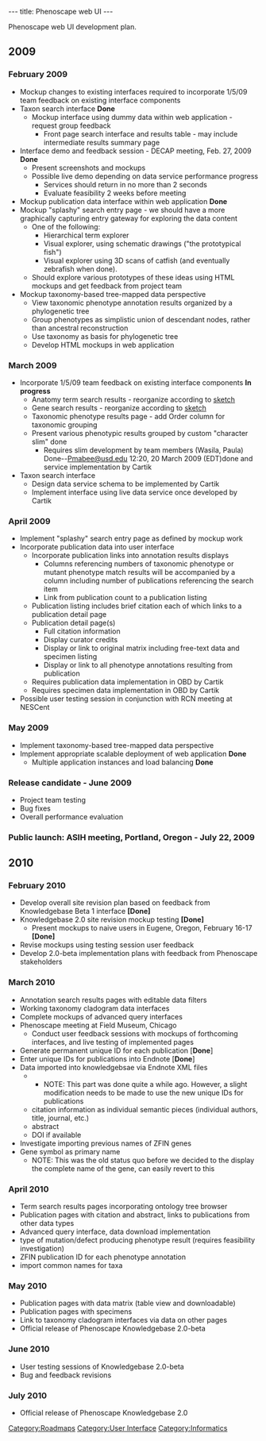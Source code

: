 ---
title: Phenoscape web UI
---

Phenoscape web UI development plan.

==2009==
===February 2009===
*Mockup changes to existing interfaces required to incorporate 1/5/09 team feedback on existing interface components
* Taxon search interface '''Done'''
** Mockup interface using dummy data within web application - request group feedback
*** Front page search interface and results table - may include intermediate results summary page
* Interface demo and feedback session - DECAP meeting, Feb. 27, 2009 '''Done'''
** Present screenshots and mockups
** Possible live demo depending on data service performance progress
*** Services should return in no more than 2 seconds
*** Evaluate feasibility 2 weeks before meeting
* Mockup publication data interface within web application '''Done'''
* Mockup "splashy" search entry page - we should have a more graphically capturing entry gateway for exploring the data content
** One of the following:
***Hierarchical term explorer
***Visual explorer, using schematic drawings ("the prototypical fish")
***Visual explorer using 3D scans of catfish (and eventually zebrafish when done).
**Should explore various prototypes of these ideas using HTML mockups and get feedback from project team
* Mockup taxonomy-based tree-mapped data perspective
** View taxonomic phenotype annotation results organized by a phylogenetic tree
** Group phenotypes as simplistic union of descendant nodes, rather than ancestral reconstruction
** Use taxonomy as basis for phylogenetic tree
**Develop HTML mockups in web application

===March 2009===
* Incorporate 1/5/09 team feedback on existing interface components '''In progress'''
** Anatomy term search results - reorganize according to [[:Image:Phenotype_search_page_mockup.jpg|sketch]]
** Gene search results - reorganize according to [[:Image:Gene_search_page_mockup.jpg|sketch]]
** Taxonomic phenotype results page - add Order column for taxonomic grouping
** Present various phenotypic results grouped by custom "character slim" done
*** Requires slim development by team members (Wasila, Paula) Done--[[User:Pmabee@usd.edu|Pmabee@usd.edu]] 12:20, 20 March 2009 (EDT)done and service implementation by Cartik
* Taxon search interface
** Design data service schema to be implemented by Cartik
** Implement interface using live data service once developed by Cartik

===April 2009===
* Implement "splashy" search entry page as defined by mockup work
* Incorporate publication data into user interface
** Incorporate publication links into annotation results displays
*** Columns referencing numbers of taxonomic phenotype or mutant phenotype match results will be accompanied by a column including number of publications referencing the search item
*** Link from publication count to a publication listing
** Publication listing includes brief citation each of which links to a publication detail page
** Publication detail page(s)
*** Full citation information
*** Display curator credits
*** Display or link to original matrix including free-text data and specimen listing
*** Display or link to all phenotype annotations resulting from publication
** Requires publication data implementation in OBD by Cartik
** Requires specimen data implementation in OBD by Cartik
* Possible user testing session in conjunction with RCN meeting at NESCent

===May 2009===
* Implement taxonomy-based tree-mapped data perspective
*Implement appropriate scalable deployment of web application '''Done'''
**Multiple application instances and load balancing '''Done'''

===Release candidate - June 2009===
*Project team testing
*Bug fixes
*Overall performance evaluation

===Public launch: ASIH meeting, Portland, Oregon - July 22, 2009===

==2010==
===February 2010===
* Develop overall site revision plan based on feedback from Knowledgebase Beta 1 interface '''[Done]'''
* Knowledgebase 2.0 site revision mockup testing '''[Done]'''
** Present mockups to naive users in Eugene, Oregon, February 16-17 '''[Done]'''
* Revise mockups using testing session user feedback
* Develop 2.0-beta implementation plans with feedback from Phenoscape stakeholders

===March 2010===
* Annotation search results pages with editable data filters
* Working taxonomy cladogram data interfaces
* Complete mockups of advanced query interfaces
* Phenoscape meeting at Field Museum, Chicago
** Conduct user feedback sessions with mockups of forthcoming interfaces, and live testing of implemented pages
* Generate permanent unique ID for each publication ['''Done''']
* Enter unique IDs for publications into Endnote ['''Done''']
* Data imported into knowledgebsae via Endnote XML files
*** NOTE: This part was done quite a while ago. However, a slight modification needs to be made to use the new unique IDs for publications
** citation information as individual semantic pieces (individual authors, title, journal, etc.)
** abstract
** DOI if available
* Investigate importing previous names of ZFIN genes
* Gene symbol as primary name 
** NOTE: This was the old status quo before we decided to the display the complete name of the gene, can easily revert to this

===April 2010===
* Term search results pages incorporating ontology tree browser
* Publication pages with citation and abstract, links to publications from other data types
* Advanced query interface, data download implementation
* type of mutation/defect producing phenotype result (requires feasibility investigation)
* ZFIN publication ID for each phenotype annotation
* import common names for taxa

===May 2010===
* Publication pages with data matrix (table view and downloadable)
* Publication pages with specimens
* Link to taxonomy cladogram interfaces via data on other pages
* Official release of Phenoscape Knowledgebase 2.0-beta

===June 2010===
* User testing sessions of Knowledgebase 2.0-beta
* Bug and feedback revisions

===July 2010===
* Official release of Phenoscape Knowledgebase 2.0

[[Category:Roadmaps]]
[[Category:User Interface]]
[[Category:Informatics]]